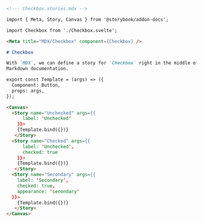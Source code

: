 ```md
<!--- Checkbox.stories.mdx -->

import { Meta, Story, Canvas } from '@storybook/addon-docs';

import Checkbox from './Checkbox.svelte';

<Meta title="MDX/Checkbox" component={Checkbox} />

# Checkbox

With `MDX`, we can define a story for `Checkbox` right in the middle of our
Markdown documentation.

export const Template = (args) => ({
  Component: Button,
  props: args,
});

<Canvas>
  <Story name="Unchecked" args={{ 
      label: 'Unchecked'
    }}>
    {Template.bind({})}
   </Story>
  <Story name="Checked" args={{ 
      label: 'Unchecked', 
      checked: true 
    }}>
    {Template.bind({})}
   </Story>
  <Story name="Secondary" args={{
    label: 'Secondary', 
    checked: true, 
    appearance: 'secondary'
  }}>
    {Template.bind({})}
   </Story>
</Canvas>
```